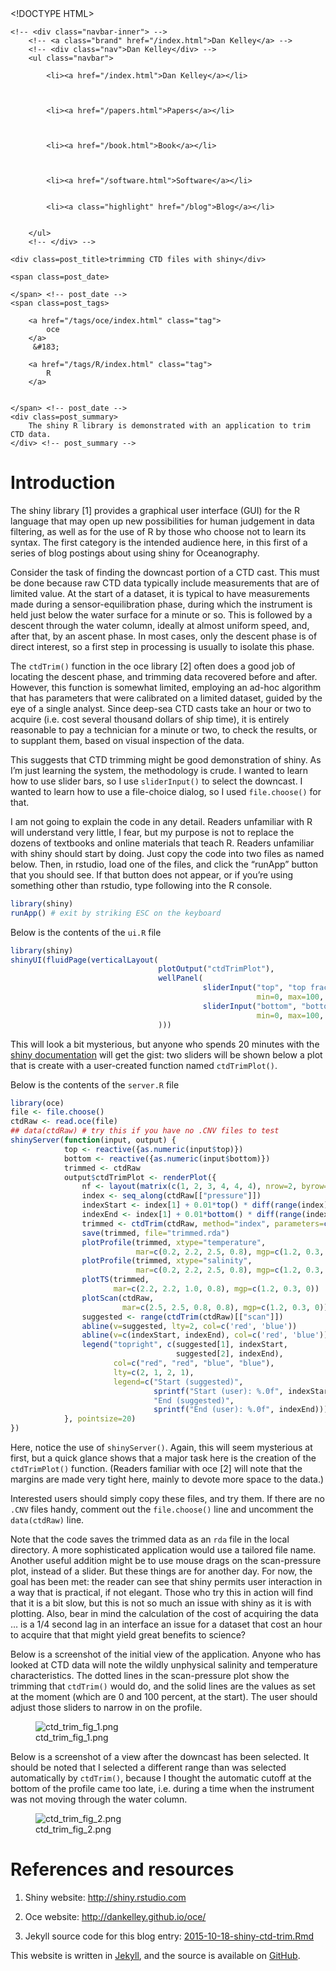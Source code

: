 <!DOCTYPE HTML>
<html>
<head>
<link rel='stylesheet' type='text/css' href='/css/syntax.css' />
<link rel='stylesheet' type='text/css' href='/css/style.css' />
<meta charset="UTF-8">
<title>trimming CTD files with shiny</title>
</head>

<body>
<div class="navbar">
    <!-- <div class="navbar-inner"> -->
        <!-- <a class="brand" href="/index.html">Dan Kelley</a> -->
        <!-- <div class="nav">Dan Kelley</div> -->
        <ul class="navbar">
            
            <li><a href="/index.html">Dan Kelley</a></li>
            

            
            <li><a href="/papers.html">Papers</a></li>
            

            
            <li><a href="/book.html">Book</a></li>
            

            
            <li><a href="/software.html">Software</a></li>
            
            
            <li><a class="highlight" href="/blog">Blog</a></li>
            

        </ul>
        <!-- </div> -->
</div>

<div id="content">
    




<!-- <div class="span8"> -->

<div class=topnav>

<!-- | <a href='/blog'>Home</a> | -->

</div> <!-- topnav -->


<div class="page-header">

    <div class=post_title>trimming CTD files with shiny</div>
<!-- </div> --> <!-- span8 -->

<!-- <div class="span4"> -->

<div class=slug>
    <span class=post_date>
        
    </span> <!-- post_date -->
    <span class=post_tags>
        
        <a href="/tags/oce/index.html" class="tag">
            oce
        </a>
         &#183; 
        
        <a href="/tags/R/index.html" class="tag">
            R
        </a>
        
        
    </span> <!-- post_date -->
    <div class=post_summary>
        The shiny R library is demonstrated with an application to trim CTD data.
    </div> <!-- post_summary -->
</div> <!-- slug -->

<!-- </div> -->
<!-- span4 -->
</div> <!-- page-header -->



# Introduction

The shiny library [1] provides a graphical user interface (GUI) for the R
language that may open up new possibilities for human judgement in data
filtering, as well as for the use of R by those who choose not to learn its
syntax. The first category is the intended audience here, in this first of a
series of blog postings about using shiny for Oceanography.

Consider the task of finding the downcast portion of a CTD cast. This must be
done because raw CTD data typically include measurements that are of limited
value. At the start of a dataset, it is typical to have measurements made
during a sensor-equilibration phase, during which the instrument is held just
below the water surface for a minute or so. This is followed by a descent
through the water column, ideally at almost uniform speed, and, after that, by
an ascent phase. In most cases, only the descent phase is of direct interest,
so a first step in processing is usually to isolate this phase.

The ``ctdTrim()`` function in the oce library [2] often does a good job of
locating the descent phase, and trimming data recovered before and after.
However, this function is somewhat limited, employing an ad-hoc algorithm that
has parameters that were calibrated on a limited dataset, guided by the eye of
a single analyst. Since deep-sea CTD casts take an hour or two to acquire (i.e.
cost several thousand dollars of ship time), it is entirely reasonable to pay a
technician for a minute or two, to check the results, or to supplant them,
based on visual inspection of the data.

This suggests that CTD trimming might be good demonstration of shiny. As I'm
just learning the system, the methodology is crude. I wanted to learn how to use
slider bars, so I use ``sliderInput()`` to select the downcast. I wanted to
learn how to use a file-choice dialog, so I used ``file.choose()`` for that.

I am not going to explain the code in any detail. Readers unfamiliar with R
will understand very little, I fear, but my purpose is not to replace the
dozens of textbooks and online materials that teach R. Readers unfamiliar with
shiny should start by doing. Just copy the code into two files as named below.
Then, in rstudio, load one of the files, and click the "runApp" button that you
should see. If that button does not appear, or if you're using something other
than rstudio, type following into the R console.

```r
library(shiny)
runApp() # exit by striking ESC on the keyboard
```

Below is the contents of the ``ui.R`` file
```r
library(shiny)
shinyUI(fluidPage(verticalLayout(
                                 plotOutput("ctdTrimPlot"),
                                 wellPanel(
                                           sliderInput("top", "top fraction percent:",
                                                       min=0, max=100, value=0, step=0.1),
                                           sliderInput("bottom", "bottom fraction percent:",
                                                       min=0, max=100, value=100, step=0.1))
                                 )))
```
This will look a bit mysterious, but anyone who spends 20 minutes with the
[shiny documentation](http://shiny.rstudio.com) will get the gist: two sliders
will be shown below a plot that is create with a user-created function named
``ctdTrimPlot()``.

Below is the contents of the ``server.R`` file
```r
library(oce)
file <- file.choose()
ctdRaw <- read.oce(file)
## data(ctdRaw) # try this if you have no .CNV files to test
shinyServer(function(input, output) {
            top <- reactive({as.numeric(input$top)})
            bottom <- reactive({as.numeric(input$bottom)})
            trimmed <- ctdRaw
            output$ctdTrimPlot <- renderPlot({
                nf <- layout(matrix(c(1, 2, 3, 4, 4, 4), nrow=2, byrow=TRUE))
                index <- seq_along(ctdRaw[["pressure"]])
                indexStart <- index[1] + 0.01*top() * diff(range(index))
                indexEnd <- index[1] + 0.01*bottom() * diff(range(index))
                trimmed <- ctdTrim(ctdRaw, method="index", parameters=c(indexStart, indexEnd))
                save(trimmed, file="trimmed.rda")
                plotProfile(trimmed, xtype="temperature",
                            mar=c(0.2, 2.2, 2.5, 0.8), mgp=c(1.2, 0.3, 0))
                plotProfile(trimmed, xtype="salinity",
                            mar=c(0.2, 2.2, 2.5, 0.8), mgp=c(1.2, 0.3, 0))
                plotTS(trimmed,
                       mar=c(2.2, 2.2, 1.0, 0.8), mgp=c(1.2, 0.3, 0))
                plotScan(ctdRaw,
                         mar=c(2.5, 2.5, 0.8, 0.8), mgp=c(1.2, 0.3, 0))
                suggested <- range(ctdTrim(ctdRaw)[["scan"]])
                abline(v=suggested, lty=2, col=c('red', 'blue'))
                abline(v=c(indexStart, indexEnd), col=c('red', 'blue'))
                legend("topright", c(suggested[1], indexStart,
                                     suggested[2], indexEnd),
                       col=c("red", "red", "blue", "blue"), 
                       lty=c(2, 1, 2, 1),
                       legend=c("Start (suggested)",
                                sprintf("Start (user): %.0f", indexStart),
                                "End (suggested)",
                                sprintf("End (user): %.0f", indexEnd)))
            }, pointsize=20)
})
```

Here, notice the use of ``shinyServer()``. Again, this will seem mysterious at
first, but a quick glance shows that a major task here is the creation of the
``ctdTrimPlot()`` function.  (Readers familiar with oce [2] will note that the
margins are made very tight here, mainly to devote more space to the data.)

Interested users should simply copy these files, and try them. If there are no
``.CNV`` files handy, comment out the ``file.choose()`` line and uncomment the
``data(ctdRaw)`` line.

Note that the code saves the trimmed data as an ``rda`` file in the local
directory. A more sophisticated application would use a tailored file name.
Another useful addition might be to use mouse drags on the scan-pressure plot,
instead of a slider. But these things are for another day.  For now, the goal
has been met: the reader can see that shiny permits user interaction in a way
that is practical, if not elegant. Those who try this in action will find that
it is a bit slow, but this is not so much an issue with shiny as it is with
plotting. Also, bear in mind the calculation of the cost of acquiring the data
... is a 1/4 second lag in an interface an issue for a dataset that cost an
hour to acquire that that might yield great benefits to science?

Below is a screenshot of the initial view of the application.  Anyone who has
looked at CTD data will note the wildly unphysical salinity and temperature
characteristics. The dotted lines in the scan-pressure plot show the trimming
that ``ctdTrim()`` would do, and the solid lines are the values as set at the
moment (which are 0 and 100 percent, at the start). The user should adjust
those sliders to narrow in on the profile.

![ctd_trim_fig_1.png](/assets/ctd_trim_fig_1.png)

Below is a screenshot of a view after the downcast has been selected.  It
should be noted that I selected a different range than was selected
automatically by ``ctdTrim()``, because I thought the automatic cutoff at the
bottom of the profile came too late, i.e. during a time when the instrument was
not moving through the water column.

![ctd_trim_fig_2.png](/assets/ctd_trim_fig_2.png)

# References and resources

1. Shiny website: [http://shiny.rstudio.com](http://shiny.rstudio.com)

2. Oce website: [http://dankelley.github.io/oce/](http://dankelley.github.io/oce/)   

2. Jekyll source code for this blog entry: [2015-10-18-shiny-ctd-trim.Rmd](https://raw.github.com/dankelley/dankelley.github.io/master/assets/2015-10-18-shiny-ctd-trim.Rmd)





</div>

<p class="footnote">This website is written in <a
href="http://jekyllrb.com">Jekyll</a>, and the source is available on <a
href="https://github.com/dankelley/dankelley.github.io">GitHub</a>.</p>

</body>
</html>

